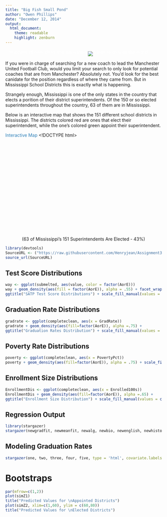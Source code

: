```yaml
---
title: "Big Fish Small Pond"
author: "Owen Phillips"
date: "December 12, 2014"
output:
  html_document:
    theme: readable
    highlight: zenburn
---
```

<span style="color:white">The power of new ideas and innovation</span> <img align="middle" src="https://raw.githubusercontent.com/oliverbott/Final_Project/master/Website/Images/ImageBulb.jpg" /> <span style="color:white">Ideas to change the world</span>

If you were in charge of searching for a new coach to lead the Manchester United Football Club, would you limit your search to only look for potential coaches that are from Manchester? Absolutely not. You'd look for the best canidate for the position regardless of where they came from. But in Mississippi School Districts this is exactly what is happening. 

Strangely enough, Mississippi is one of the only states in the country that elects a porition of their district superintendents. Of the 150 or so elected superintendents throughout the country, 63 of them are in Mississippi. 

Below is an interactive map that shows the 151 different school districts in Mississippi. The districts colored red are ones that elect their superintendent, while the one's colored green appoint their superintendent. 

<span style="color:#2c7fb8">Interactive Map</span></div>

<!DOCTYPE html>
<html>
<head>
<meta name="viewport"></meta>
<title>Appointed vs Elected Superintendents.shp - Google Fusion Tables</title>
<style type="text/css">
html, body, #googft-mapCanvas {
  height: 300px;
  margin: 0 auto;
  padding: 0;
  width: 500px;
}
</style>

<script type="text/javascript" src="https://maps.google.com/maps/api/js?sensor=false&amp;v=3"></script>

<script type="text/javascript">
  function initialize() {
    google.maps.visualRefresh = true;
    var isMobile = (navigator.userAgent.toLowerCase().indexOf('android') > -1) ||
      (navigator.userAgent.match(/(iPod|iPhone|iPad|BlackBerry|Windows Phone|iemobile)/));
    if (isMobile) {
      var viewport = document.querySelector("meta[name=viewport]");
      viewport.setAttribute('content', 'initial-scale=1.0, user-scalable=no');
    }
    var mapDiv = document.getElementById('googft-mapCanvas');
    mapDiv.style.width = isMobile ? '100%' : '500px';
    mapDiv.style.height = isMobile ? '100%' : '300px';
    var map = new google.maps.Map(mapDiv, {
      center: new google.maps.LatLng(32.701036216558855, -88.09666434375004),
      zoom: 6,
      mapTypeId: google.maps.MapTypeId.ROADMAP
    });
    map.controls[google.maps.ControlPosition.LEFT_BOTTOM].push(document.getElementById('googft-legend-open'));
    map.controls[google.maps.ControlPosition.LEFT_BOTTOM].push(document.getElementById('googft-legend'));

    layer = new google.maps.FusionTablesLayer({
      map: map,
      heatmap: { enabled: false },
      query: {
        select: "col0",
        from: "1dIFW9UPwZDq3nr79brLQBE0B-mwhapX8TIo7tu0",
        where: ""
      },
      options: {
        styleId: 4,
        templateId: 2
      }
    });

    if (isMobile) {
      var legend = document.getElementById('googft-legend');
      var legendOpenButton = document.getElementById('googft-legend-open');
      var legendCloseButton = document.getElementById('googft-legend-close');
      legend.style.display = 'none';
      legendOpenButton.style.display = 'block';
      legendCloseButton.style.display = 'block';
      legendOpenButton.onclick = function() {
        legend.style.display = 'block';
        legendOpenButton.style.display = 'none';
      }
      legendCloseButton.onclick = function() {
        legend.style.display = 'none';
        legendOpenButton.style.display = 'block';
      }
    }
  }

  google.maps.event.addDomListener(window, 'load', initialize);
</script>
</head>

<body>
  <div id="googft-mapCanvas"></div>
</body>
</html>
</div>

<p style='text-align: center;'>(63 of Mississippi's 151 Superintendents Are Elected - 43%)</p>

```r
library(devtools)
SourceURL <- ("https://raw.githubusercontent.com/Henryjean/Assignment3/master/DataAnalysis.R")
source_url(SourceURL)
```

## Test Score Distributions {.flexbox .vcenter}
```r
way <- ggplot(submelted, aes(value, color = factor(AorE)))
way + geom_density(aes(fill = factor(AorE)), alpha = .55) + facet_wrap(~ variable) + 
ggtitle("SATP Test Score Distributions") + scale_fill_manual(values = c("#009966", "#D1322D")) + theme(legend.title=element_blank()) + scale_color_manual(values = c("#009966", "#D1322D"))
```

## Graduation Rate Distributions {.flexbox .vcenter}
```r
gradrate <- ggplot(completeclean, aes(x = GradRate))
gradrate + geom_density(aes(fill=factor(AorE)), alpha =.75) +
ggtitle("Graduation Rates Distribution") + scale_fill_manual(values = c("#009966", "#D1322D")) + theme(legend.title=element_blank())
```

## Poverty Rate Distributions {.flexbox .vcenter}
```r
poverty <- ggplot(completeclean, aes(x = PovertyPct))
poverty + geom_density(aes(fill=factor(AorE)), alpha = .75) + scale_fill_manual(values = c("#009966", "#D1322D")) + theme(legend.title=element_blank()) + ggtitle("Poverty Rates Distribution")
```


## Enrollment Size Distributions {.flexbox .vcenter}
```r
EnrollmentDis <- ggplot(completeclean, aes(x = Enrolled100s))
EnrollmentDis + geom_density(aes(fill=factor(AorE)), alpha =.65) +
ggtitle("Enrollment Size Distribution") + scale_fill_manual(values = c("#009966", "#D1322D")) + theme(legend.title=element_blank())
```

## Regression Output {.flexbox .vcenter}
```r

library(stargazer)
stargazer(newgradfit, newmeanfit, newalg, newbio, newenglish, newhistory, type ='html', covariate.labels=c("Elected Superintendent", "Pct Students in Poverty", "Student-to-Teacher Ratio", "Enrollment", "Elected:Enrollment"))

```

## Modeling Graduation Rates {.flexbox .vcenter}
```r

stargazer(one, two, three, four, five, type = 'html', covariate.labels=c("Elected Superintendent", "Pct Students in Poverty",  "Student-to-Teacher Ratio", "Enrollment", "Elected:Enrollment"), column.labels = "Graduation Rates", omit.stat=c("f", "rsq", "ser"), digits = 2)


```
# Bootstraps {.flexbox .vcenter}
```r
par(mfrow=c(1,2))
plot(simZ1)
title("Predicted Values for \nAppointed Districts")
plot(simZ2, xlim=c(1,60), ylim = c(60,80))
title("Predicted Values for \nElected Districts")

```
